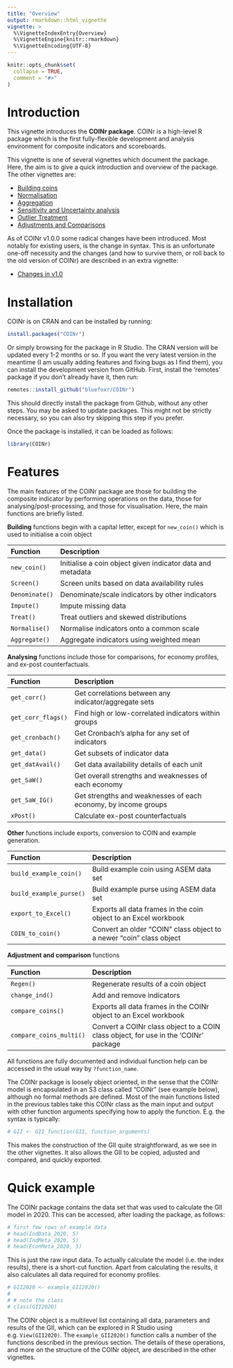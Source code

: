 ```yaml
---
title: "Overview"
output: rmarkdown::html_vignette
vignette: >
  %\VignetteIndexEntry{Overview}
  %\VignetteEngine{knitr::rmarkdown}
  %\VignetteEncoding{UTF-8}
---
```


```r
knitr::opts_chunk$set(
  collapse = TRUE,
  comment = "#>"
)
```

# Introduction

This vignette introduces the **COINr package**. COINr is a high-level R package which is the first fully-flexible development and analysis environment for composite indicators and scoreboards.

This vignette is one of several vignettes which document the package. Here, the aim is to give a quick introduction and overview of the package. The other vignettes are:

* [Building coins](coins.html)
* [Normalisation](normalise.html)
* [Aggregation](aggregate.html)
* [Sensitivity and Uncertainty analysis](sensitivity.html)
* [Outlier Treatment](treat.html)
* [Adjustments and Comparisons](adjustments.html)

As of COINr v1.0.0 some radical changes have been introduced. Most notably for existing users, is the change in syntax. This is an unfortunate one-off necessity and the changes (and how to survive them, or roll back to the old version of COINr) are described in an extra vignette:

* [Changes in v1.0](v1.html)

# Installation

COINr is on CRAN and can be installed by running:

```r
install.packages("COINr")
```

Or simply browsing for the package in R Studio. The CRAN version will be updated every 1-2 months or so. If you want the very latest version in the meantime (I am usually adding features and fixing bugs as I find them), you can install the development version from GitHub. First, install the 'remotes' package if you don't already have it, then run:

```r
remotes::install_github("bluefoxr/COINr")
```

This should directly install the package from Github, without any other steps. You may be asked to update packages. This might not be strictly necessary, so you can also try skipping this step if you prefer.

Once the package is installed, it can be loaded as follows:

```r
library(COINr)
```

# Features

The main features of the COINr package are those for building the composite indicator by performing operations on the data, those for analysing/post-processing, and those for visualisation. Here, the main functions are briefly listed.

**Building** functions begin with a capital letter, except for `new_coin()` which is used to initialise a coin object

Function              Description                                 
------------------    ---------------------------------------------------------------
`new_coin()`          Initialise a coin object given indicator data and metadata
`Screen()`            Screen units based on data availability rules
`Denominate()`        Denominate/scale indicators by other indicators
`Impute()`            Impute missing data
`Treat()`             Treat outliers and skewed distributions
`Normalise()`         Normalise indicators onto a common scale         
`Aggregate()`         Aggregate indicators using weighted mean

**Analysing** functions include those for comparisons, for economy profiles, and ex-post counterfactuals.

Function                Description                                 
------------------      ---------------------------------------------------------------
`get_corr()`            Get correlations between any indicator/aggregate sets
`get_corr_flags()`      Find high or low-correlated indicators within groups
`get_cronbach()`        Get Cronbach's alpha for any set of indicators
`get_data()`            Get subsets of indicator data        
`get_datAvail()`        Get data availability details of each unit
`get_SaW()`             Get overall strengths and weaknesses of each economy
`get_SaW_IG()`          Get strengths and weaknesses of each economy, by income groups
`xPost()`               Calculate ex-post counterfactuals


**Other** functions include exports, conversion to COIN and example generation.

Function                Description                                 
------------------      ---------------------------------------------------------------
`build_example_coin()`  Build example coin using ASEM data set
`build_example_purse()` Build example purse using ASEM data set
`export_to_Excel()`     Exports all data frames in the coin object to an Excel workbook
`COIN_to_coin()`        Convert an older "COIN" class object to a newer "coin" class object


**Adjustment and comparison** functions

Function                  Description                                 
------------------        ---------------------------------------------------------------
`Regen()`                 Regenerate results of a coin object
`change_ind()`            Add and remove indicators
`compare_coins()`         Exports all data frames in the COINr object to an Excel workbook
`compare_coins_multi()`   Convert a COINr class object to a COIN class object, for use in the 'COINr' package


All functions are fully documented and individual function help can be accessed in the usual way by `?function_name`.

The COINr package is loosely object oriented, in the sense that the COINr model is encapsulated in an S3 class called "COINr" (see example below), although no formal methods are defined. Most of the main functions listed in the previous tables take this COINr class as the main input and output with other function arguments specifying how to apply the function. E.g. the syntax is typically:

```r
# GII <- GII_function(GII, function_arguments)
```

This makes the construction of the GII quite straightforward, as we see in the other vignettes. It also allows the GII to be copied, adjusted and compared, and quickly exported.

# Quick example

The COINr package contains the data set that was used to calculate the GII model in 2020. This can be accessed, after loading the package, as follows:

```r
# first few rows of example data
# head(IndData_2020, 5)
# head(IndMeta_2020, 5)
# head(EconMeta_2020, 5)
```

This is just the raw input data. To actually calculate the model (i.e. the index results), there is a short-cut function. Apart from calculating the results, it also calculates all data required for economy profiles.

```r
# GII2020 <- example_GII2020()
# 
# # note the class
# class(GII2020)
```

The COINr object is a multilevel list containing all data, parameters and results of the GII, which can be explored in R Studio using e.g. `View(GII2020)`. The `example_GII2020()` function calls a number of the functions described in the previous section. The details of these operations, and more on the structure of the COINr object, are described in the other vignettes.
